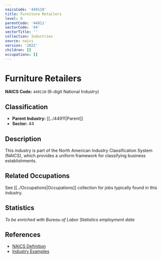 ```yaml
---
naicsCode: '449110'
title: Furniture Retailers
level: 6
parentCode: '44911'
sectorCode: '44'
sectorTitle: ''
collection: Industries
source: naics
version: '2022'
children: []
occupations: []
---
```

# Furniture Retailers

**NAICS Code:** `449110` (6-digit National Industry)

## Classification

- **Parent Industry:** [[../44911|Parent]]
- **Sector:** 44

## Description

This industry is part of the North American Industry Classification System (NAICS), which provides a uniform framework for classifying business establishments.

## Related Occupations

See [[../Occupations|Occupations]] collection for jobs typically found in this industry.

## Statistics

*To be enriched with Bureau of Labor Statistics employment data*

## References

- [NAICS Definition](https://www.census.gov/naics/)
- [Industry Examples](https://www.census.gov/naics/2022NAICS/)
